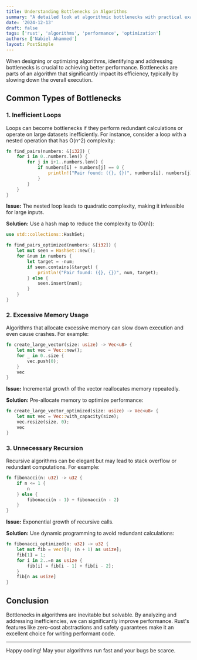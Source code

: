 ```yaml
---
title: Understanding Bottlenecks in Algorithms
summary: "A detailed look at algorithmic bottlenecks with practical examples."
date: '2024-12-13'
draft: false
tags: ['rust', 'algorithms', 'performance', 'optimization']
authors: ['Nabiel Ahammed']
layout: PostSimple
---
```


When designing or optimizing algorithms, identifying and addressing bottlenecks is crucial to achieving better performance. Bottlenecks are parts of an algorithm that significantly impact its efficiency, typically by slowing down the overall execution.

## Common Types of Bottlenecks

### 1. **Inefficient Loops**
Loops can become bottlenecks if they perform redundant calculations or operate on large datasets inefficiently. For instance, consider a loop with a nested operation that has O(n^2) complexity:

```rust
fn find_pairs(numbers: &[i32]) {
    for i in 0..numbers.len() {
        for j in i+1..numbers.len() {
            if numbers[i] + numbers[j] == 0 {
                println!("Pair found: ({}, {})", numbers[i], numbers[j]);
            }
        }
    }
}
```
**Issue:** The nested loop leads to quadratic complexity, making it infeasible for large inputs.

**Solution:** Use a hash map to reduce the complexity to \(O(n)\):

```rust
use std::collections::HashSet;

fn find_pairs_optimized(numbers: &[i32]) {
    let mut seen = HashSet::new();
    for &num in numbers {
        let target = -num;
        if seen.contains(&target) {
            println!("Pair found: ({}, {})", num, target);
        } else {
            seen.insert(num);
        }
    }
}
```

### 2. **Excessive Memory Usage**
Algorithms that allocate excessive memory can slow down execution and even cause crashes. For example:

```rust
fn create_large_vector(size: usize) -> Vec<u8> {
    let mut vec = Vec::new();
    for _ in 0..size {
        vec.push(0);
    }
    vec
}
```

**Issue:** Incremental growth of the vector reallocates memory repeatedly.

**Solution:** Pre-allocate memory to optimize performance:

```rust
fn create_large_vector_optimized(size: usize) -> Vec<u8> {
    let mut vec = Vec::with_capacity(size);
    vec.resize(size, 0);
    vec
}
```

### 3. **Unnecessary Recursion**
Recursive algorithms can be elegant but may lead to stack overflow or redundant computations. For example:

```rust
fn fibonacci(n: u32) -> u32 {
    if n <= 1 {
        n
    } else {
        fibonacci(n - 1) + fibonacci(n - 2)
    }
}
```

**Issue:** Exponential growth of recursive calls.

**Solution:** Use dynamic programming to avoid redundant calculations:

```rust
fn fibonacci_optimized(n: u32) -> u32 {
    let mut fib = vec![0; (n + 1) as usize];
    fib[1] = 1;
    for i in 2..=n as usize {
        fib[i] = fib[i - 1] + fib[i - 2];
    }
    fib[n as usize]
}
```

## Conclusion

Bottlenecks in algorithms are inevitable but solvable. By analyzing and addressing inefficiencies, we can significantly improve performance. Rust's features like zero-cost abstractions and safety guarantees make it an excellent choice for writing performant code.

---

Happy coding! May your algorithms run fast and your bugs be scarce.
